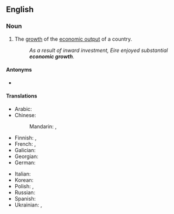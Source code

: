 ==English==

===Noun===
{{en-noun|-|s}}

# {{lb|en|economics}} The [[growth]] of the [[economic output]] of a country.
#: ''As a result of inward investment, Eire enjoyed substantial '''economic growth'''.''

====Antonyms====
* {{l|en|negative growth}}

====Translations====
{{trans-top|growth}}
* Arabic: {{t-needed|ar}}
* Chinese:
*: Mandarin: {{t+|cmn|經濟增長|sc=Hani}}, {{t+|cmn|经济增长|tr=jīngjì zēngzhǎng|sc=Hani}}
* Finnish: {{t+|fi|talouskasvu}}, {{t|fi|[[taloudellinen]] [[kasvu]]}}
* French: {{t+|fr|croissance|f}}, {{t|fr|croissance économique|f}}
* Galician: {{t|gl|crecemento económico|m}}
* Georgian: {{t|ka|ეკონომიკური ზრდა}}
* German: {{t+|de|Wirtschaftswachstum|n}}
{{trans-mid}}
* Italian: {{t+|it|crescita economica|f}}
* Korean: {{t|ko|경제적인 성공}}
* Polish: {{t+|pl|progresja|f}}, {{t+|pl|wzrost|m}}
* Russian: {{t+|ru|экономи́ческий рост|m}}
* Spanish: {{t|es|crecimiento económico|m}}
* Ukrainian: {{t|uk|економічне зростання|n}}, {{t|uk|ріст економіки|m}}
{{trans-bottom}}
